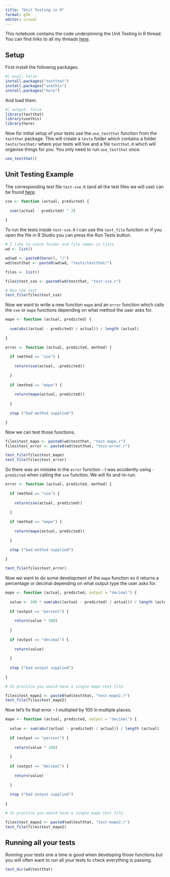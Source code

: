 ```yaml
---
title: "Unit Testing in R"
format: gfm
editor: visual
---
```


This notebook contains the code underpinning the Unit Testing in R thread. You can find links to all my threads [here](twitter.com/neilgcurrie).

## Setup

First install the following packages.

```r
#| eval: false
install.packages("testthat")
install.packages("usethis")
install.packages("here")
```
And load them. 

```r
#| output: false
library(testthat)
library(usethis)
library(here)
```

Now for initial setup of your tests use the `use_testthat` function from the `testthat` package. This will create a `tests` folder which contains a folder `tests/testhat/` where your tests will live and a file `testthat.R` which will organise things for you. You only need to run `use_testthat` once.

```r
use_testthat()
```

## Unit Testing Example

The corresponding test file `test-sse.R` (and all the test files we will use) can be found [here](https://github.com/neilcuz/threads/tree/master/tests/testthat).

```r
sse <- function (actual, predicted) {
  
  sum((actual - predicted) ^ 2)
  
}
```

To run the tests inside `test-sse.R` I can use the `test_file` function or if you open the file in R Studio you can press the Run Tests button.

```r
# I like to store folder and file names in lists
wd <- list()

wd$wd <- paste0(here(), "/")
wd$testthat <- paste0(wd$wd, "tests/testthat/")

files <- list()

files$test_sse <- paste0(wd$testthat, "test-sse.r")

# Run the test
test_file(files$test_sse)
```
Now we want to write a new function `mape` and an `error` function which calls the `sse` or `mape` functions depending on what method the user asks for.

```r

mape <- function (actual, predicted) {
  
  sum(abs((actual - predicted) / actual)) / length (actual)
  
}

error <- function (actual, predicted, method) {
  
  if (method == "sse") {
    
    return(sse(actual, -predicted))
    
  }
  
  if (method == "mape") {
    
    return(mape(actual, predicted))
    
  }
  
  stop ("bad method supplied")

}
```

Now we can test those functions.

```r
files$test_mape <- paste0(wd$testthat, "test-mape.r")
files$test_error <- paste0(wd$testthat, "test-error.r")

test_file(files$test_mape)
test_file(files$test_error)
```
So there was an mistake in the `error` function - I was accidently using `-predicted` when calling the `sse` function. We will fix and re-run.

```r
error <- function (actual, predicted, method) {
  
  if (method == "sse") {
    
    return(sse(actual, predicted))
    
  }
  
  if (method == "mape") {
    
    return(mape(actual, predicted))
    
  }
  
  stop ("bad method supplied")

}

test_file(files$test_error)
```
Now we want to do some development of the `mape` function so it returns a percentage or decimal depending on what output type the user asks for.

```r
mape <- function (actual, predicted, output = "decimal") {
  
  value <- 100 * sum(abs((actual - predicted) / actual)) / length (actual)
  
  if (output == "percent") {
    
    return(value * 100)
    
  }
    
  if (output == "decimal") {
    
    return(value)
    
  }
    
  stop ("bad output supplied")
  
}

# In practice you would have a single mape test file

files$test_mape2 <- paste0(wd$testthat, "test-mape2.r")
test_file(files$test_mape2)
```

Now let's fix that error - I multipled by 100 in multiple places.

```r
mape <- function (actual, predicted, output = "decimal") {
  
  value <- sum(abs((actual - predicted) / actual)) / length (actual)
  
  if (output == "percent") {
    
    return(value * 100)
    
  }
    
  if (output == "decimal") {
    
    return(value)
    
  }
    
  stop ("bad output supplied")
  
}

# In practice you would have a single mape test file

files$test_mape2 <- paste0(wd$testthat, "test-mape2.r")
test_file(files$test_mape2)
```
## Running all your tests

Running your tests one a time is good when developing those functions but you will often want to run all your tests to check everything is passing.

```r
test_dir(wd$testthat)
```
